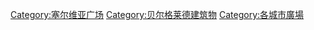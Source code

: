 [[Category:塞尔维亚广场|Category:塞尔维亚广场]]
[[Category:贝尔格莱德建筑物|Category:贝尔格莱德建筑物]]
[[Category:各城市廣場|Category:各城市廣場]]